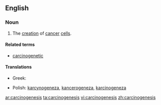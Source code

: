 ==English==
{{wikipedia}}
===Noun===
{{en-noun|carcinogeneses|-}}

#{{pathology}} The [[creation]] of [[cancer]] [[cell]]s.

====Related terms====
*[[carcinogenetic]]

====Translations====
{{trans-top|the creation of cancer cells}}
* Greek: {{t|el|καρκινογένεση|f|tr=karkinogénesi}}
{{trans-mid}}
* Polish: [[karcynogeneza]], [[kancerogeneza]], [[karcinogeneza]] {{f}}
{{trans-bottom}}

[[ar:carcinogenesis]]
[[ta:carcinogenesis]]
[[vi:carcinogenesis]]
[[zh:carcinogenesis]]